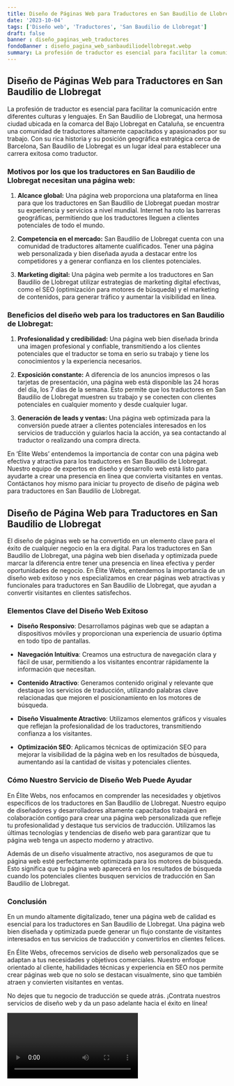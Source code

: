 ```yaml
---
title: Diseño de Páginas Web para Traductores en San Baudilio de Llobregat
date: '2023-10-04'
tags: ['Diseño web', 'Traductores', 'San Baudilio de Llobregat']
draft: false
banner : diseño_paginas_web_traductores
fondoBanner : diseño_pagina_web_sanbaudiliodellobregat.webp
summary: La profesión de traductor es esencial para facilitar la comunicación entre diferentes culturas y lenguajes. En San Baudilio de Llobregat, una hermosa ciudad ubicada en la comarca del Bajo Llobregat en Cataluña, se encuentra una comunidad de traductores altamente capacitados y apasionados por su trabajo. Con su rica historia y su posición geográfica estratégica cerca de Barcelona, San Baudilio de Llobregat es un lugar ideal para establecer una carrera exitosa como traductor.
---
```


## Diseño de Páginas Web para Traductores en San Baudilio de Llobregat

La profesión de traductor es esencial para facilitar la comunicación entre diferentes culturas y lenguajes. En San Baudilio de Llobregat, una hermosa ciudad ubicada en la comarca del Bajo Llobregat en Cataluña, se encuentra una comunidad de traductores altamente capacitados y apasionados por su trabajo. Con su rica historia y su posición geográfica estratégica cerca de Barcelona, San Baudilio de Llobregat es un lugar ideal para establecer una carrera exitosa como traductor.

### Motivos por los que los traductores en San Baudilio de Llobregat necesitan una página web:

1. **Alcance global:** Una página web proporciona una plataforma en línea para que los traductores en San Baudilio de Llobregat puedan mostrar su experiencia y servicios a nivel mundial. Internet ha roto las barreras geográficas, permitiendo que los traductores lleguen a clientes potenciales de todo el mundo.

2. **Competencia en el mercado:** San Baudilio de Llobregat cuenta con una comunidad de traductores altamente cualificados. Tener una página web personalizada y bien diseñada ayuda a destacar entre los competidores y a generar confianza en los clientes potenciales.

3. **Marketing digital:** Una página web permite a los traductores en San Baudilio de Llobregat utilizar estrategias de marketing digital efectivas, como el SEO (optimización para motores de búsqueda) y el marketing de contenidos, para generar tráfico y aumentar la visibilidad en línea.

### Beneficios del diseño web para los traductores en San Baudilio de Llobregat:

1. **Profesionalidad y credibilidad:** Una página web bien diseñada brinda una imagen profesional y confiable, transmitiendo a los clientes potenciales que el traductor se toma en serio su trabajo y tiene los conocimientos y la experiencia necesarios.

2. **Exposición constante:** A diferencia de los anuncios impresos o las tarjetas de presentación, una página web está disponible las 24 horas del día, los 7 días de la semana. Esto permite que los traductores en San Baudilio de Llobregat muestren su trabajo y se conecten con clientes potenciales en cualquier momento y desde cualquier lugar.

3. **Generación de leads y ventas:** Una página web optimizada para la conversión puede atraer a clientes potenciales interesados en los servicios de traducción y guiarlos hacia la acción, ya sea contactando al traductor o realizando una compra directa.

En ‘Élite Webs’ entendemos la importancia de contar con una página web efectiva y atractiva para los traductores en San Baudilio de Llobregat. Nuestro equipo de expertos en diseño y desarrollo web está listo para ayudarte a crear una presencia en línea que convierta visitantes en ventas. Contáctanos hoy mismo para iniciar tu proyecto de diseño de página web para traductores en San Baudilio de Llobregat.

<GifSeo />

<Cta />

## Diseño de Página Web para Traductores en San Baudilio de Llobregat

El diseño de páginas web se ha convertido en un elemento clave para el éxito de cualquier negocio en la era digital. Para los traductores en San Baudilio de Llobregat, una página web bien diseñada y optimizada puede marcar la diferencia entre tener una presencia en línea efectiva y perder oportunidades de negocio. En Élite Webs, entendemos la importancia de un diseño web exitoso y nos especializamos en crear páginas web atractivas y funcionales para traductores en San Baudilio de Llobregat, que ayudan a convertir visitantes en clientes satisfechos.

### Elementos Clave del Diseño Web Exitoso

- **Diseño Responsivo**: Desarrollamos páginas web que se adaptan a dispositivos móviles y proporcionan una experiencia de usuario óptima en todo tipo de pantallas.

- **Navegación Intuitiva**: Creamos una estructura de navegación clara y fácil de usar, permitiendo a los visitantes encontrar rápidamente la información que necesitan.

- **Contenido Atractivo**: Generamos contenido original y relevante que destaque los servicios de traducción, utilizando palabras clave relacionadas que mejoren el posicionamiento en los motores de búsqueda.

- **Diseño Visualmente Atractivo**: Utilizamos elementos gráficos y visuales que reflejan la profesionalidad de los traductores, transmitiendo confianza a los visitantes.

- **Optimización SEO**: Aplicamos técnicas de optimización SEO para mejorar la visibilidad de la página web en los resultados de búsqueda, aumentando así la cantidad de visitas y potenciales clientes.

### Cómo Nuestro Servicio de Diseño Web Puede Ayudar

En Élite Webs, nos enfocamos en comprender las necesidades y objetivos específicos de los traductores en San Baudilio de Llobregat. Nuestro equipo de diseñadores y desarrolladores altamente capacitados trabajará en colaboración contigo para crear una página web personalizada que refleje tu profesionalidad y destaque tus servicios de traducción. Utilizamos las últimas tecnologías y tendencias de diseño web para garantizar que tu página web tenga un aspecto moderno y atractivo.

Además de un diseño visualmente atractivo, nos aseguramos de que tu página web esté perfectamente optimizada para los motores de búsqueda. Esto significa que tu página web aparecerá en los resultados de búsqueda cuando los potenciales clientes busquen servicios de traducción en San Baudilio de Llobregat.

### Conclusión

En un mundo altamente digitalizado, tener una página web de calidad es esencial para los traductores en San Baudilio de Llobregat. Una página web bien diseñada y optimizada puede generar un flujo constante de visitantes interesados en tus servicios de traducción y convertirlos en clientes felices.

En Élite Webs, ofrecemos servicios de diseño web personalizados que se adaptan a tus necesidades y objetivos comerciales. Nuestro enfoque orientado al cliente, habilidades técnicas y experiencia en SEO nos permite crear páginas web que no solo se destacan visualmente, sino que también atraen y convierten visitantes en ventas.

No dejes que tu negocio de traducción se quede atrás. ¡Contrata nuestros servicios de diseño web y da un paso adelante hacia el éxito en línea!

<Video />

<CtaBot job='Traductores' city='San Baudilio de Llobregat'/>

<Gmaps query='San Baudilio de Llobregat+españa+maps' />